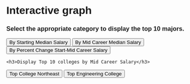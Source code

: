 # Interactive graph

<style>
  * {
    font-family: sans-serif;
  }
</style> 




<div>
  <h3>Select the appropriate category to display the top 10 majors.</h3>
  <button onclick="updateData('Starting Career Salary')">By Starting Median Salary</button>
  <button onclick="updateData('Mid Career Salary')">By Mid Career Median Salary</button>
  <button onclick="updateData('%change Starting-Mid Career Salary')">By Percent Change Start-Mid Career Salary</button>
</div>

<div id="plot">
</div>



<div>
    <h3>Display Top 10 colleges by Mid Career Salary</h3>
  <button onclick="updateData2('Top College Northeast')">Top College Northeast</button>
  <button onclick="updateData2('Top Engineering College')">Top Engineering College</button>
</div>
<div id="plot2">
</div>

<script src="https://cdn.jsdelivr.net/npm/d3@7"></script>
<script src="scripts/myscript.js"></script>
